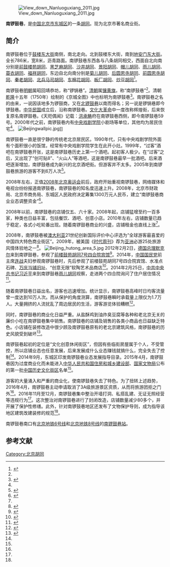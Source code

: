 {{Coord|39.9370872|116.403148|type:landmark_region:CN-11_source:GoogleMaps|display=title}}
[[File:View_down_Nanluoguxiang_2011.jpg|thumb]]

'''南锣鼓巷'''，是[[中国|中国]][[北京市|北京市]][[东城区_(北京市)|东城区]]的一条[[胡同|胡同]]。现为北京市著名商业街。

==简介==
南锣鼓巷位于[[鼓楼东大街|鼓楼东大街]]南侧，南北走向。北到鼓楼东大街，南到[[地安门东大街|地安门东大街]]。全长786米，宽8米，沥青路面。南锣鼓巷东西各与八条胡同相交，西面自北向南分别是[[前鼓楼苑胡同|前鼓楼苑胡同]]、[[黑芝麻胡同|黑芝麻胡同]]、[[沙井胡同|沙井胡同]]、[[景阳胡同|景阳胡同]]、[[帽儿胡同|帽儿胡同]]、[[雨儿胡同|雨儿胡同]]、[[蓑衣胡同|蓑衣胡同]]、[[福祥胡同|福祥胡同]]，东边自北向南分别是[[菊儿胡同|菊儿胡同]]、[[后圆恩寺胡同|后圆恩寺胡同]]、[[前圆恩寺胡同|前圆恩寺胡同]]、[[秦老胡同|秦老胡同]]、[[北兵马司胡同|北兵马司胡同]]、[[东棉花胡同|东棉花胡同]]、[[板厂胡同|板厂胡同]]、[[炒豆胡同|炒豆胡同]]<ref name=dhly>{{Cite web |url = http://www.bjdclib.com/subdb/laneculture/lane/200906/t20090609_1522.html |title = 南锣鼓巷 |author =  |date = 2009-06-09 |publisher = 东华流韵 |language =  |accessdate =  |quote =  |archive-date = 2017-03-03 |archive-url = https://web.archive.org/web/20170303050523/http://www.bjdclib.com/subdb/laneculture/lane/200906/t20090609_1522.html |dead-url = no }}</ref>。

南锣鼓巷[[明朝|明朝]]属昭回靖恭坊，称“锣锅巷”。[[清朝|清朝]]属[[镶黄旗|镶黄旗]]，称“南锣鼓巷”<ref name=dhly/>。清朝[[乾隆|乾隆]]十五年（1750年）绘制的《京城全图》中也标明为南锣鼓巷<ref>{{Cite web|url =http://www.bj.xinhuanet.com/bjpd_sdwm/2006-08/15/content_7781820.htm|title =南锣鼓巷|author =|date =2006-08-15|publisher =新华网|language =|accessdate =|quote =|deadurl =yes|archiveurl =https://web.archive.org/web/20110529082535/http://www.bj.xinhuanet.com/bjpd_sdwm/2006-08/15/content_7781820.htm|archivedate =2011-05-29}}</ref>。南锣鼓巷之名的由来，一说因该地多为锣鼓商，又在[[北锣鼓巷|北锣鼓巷]]以南而得名；另一说是锣锅巷即今锣鼓巷。[[中华民国|中华民国]]成立后，沿称南锣鼓巷。[[文化大革命|文化大革命]]中一度改称辉煌街，后来恢复原名南锣鼓巷。《天咫偶闻》记载：[[洪承畴|洪承畴]]府在南锣鼓巷西侧，即今南锣鼓巷59号。2000年代之前，南锣鼓巷内有[[中央戏剧学院|中央戏剧学院]]小剧场等单位，其他均为居民住宅<ref name=dhly/>。
[[File:Beijingwallpic.jpg|thumb]]]]

南锣鼓巷一直是很宁静的传统老北京居民区。1990年代，只有中央戏剧学院外面有个面积很小的饭馆，经常有中央戏剧学院学生在此开小灶。1999年，“过客”酒吧在南锣鼓巷开张，这是南锣鼓巷历史上第一个酒吧。起初客人极少。在“过客”之后，又出现了“创可贴8”、“火山人”等酒吧，这是南锣鼓巷最早一批酒吧。后来酒吧逐渐增加，南锣鼓巷成为新兴的北京酒吧街。但游客并不太多。2005年到南锣鼓巷旅游的游客不到6万人次<ref name=luoxuan>{{Cite web  |url =http://news.163.com/15/1007/14/B5B4JKIG00014Q4P.html  |title =南锣鼓巷仅12家店带京味儿 曾落选历史文化街区  |author =  |date =2015-10-07  |publisher =网易  |language =  |accessdate =  |quote =  |archive-url =https://web.archive.org/web/20170303122706/http://news.163.com/15/1007/14/B5B4JKIG00014Q4P.html  |archive-date =2017-03-03  |dead-url =yes  }}</ref>。

2008年左右，正值[[2008年北京奥运会|2008年北京奥运会]]前后，政府开始重视南锣鼓巷，网络媒体和电视台纷纷报道南锣鼓巷，南锣鼓巷的知名度迅速上升。2008年，北京市财政局、北京市商务局、东城区人民政府决定筹集1300万元人民币，建立“南锣鼓巷商业业态调整资金”<ref name=changjuan>{{Cite web |url = http://finance.sina.com.cn/roll/20091203/18017053120.shtml |title = 南锣鼓巷：连接古今的立体长卷 |author =  |date = 2009-12-03 |publisher = 新浪 |language =  |accessdate =  |quote =  |archive-date = 2017-03-03 |archive-url = https://web.archive.org/web/20170303050248/http://finance.sina.com.cn/roll/20091203/18017053120.shtml |dead-url = no }}</ref>。

2008年以前，南锣鼓巷的店铺仅五、六十家。2008年起，店铺猛增至约一百多家，种类也日益丰富，包括餐饮、酒吧、创意小店。2010年左右，店铺数量已趋于稳定，各式小吃轮番出现。随着南锣鼓巷商业的兴盛，店铺租金也直线上涨<ref name=luoxuan/>。

2008年，南锣鼓巷被[[澳大利亚|澳大利亚]]21世纪创新国际评价中心评选为“全球游客最喜爱的中国四大特色商业街区”。2009年，被美国《[[时代周刊|时代周刊]]》荐为[[亚洲|亚洲]]必游25处旅游风情体验地之一<ref>{{Cite web |url = http://news.163.com/16/1208/14/C7P7J85J00014AED.html |title = 南锣鼓巷店铺年底前减至154家 |author =  |date = 2016-12-08 |publisher = 网易 |language =  |accessdate =  |quote =  |archive-date = 2017-03-03 |archive-url = https://web.archive.org/web/20170303044342/http://news.163.com/16/1208/14/C7P7J85J00014AED.html |dead-url = no }}</ref>。
[[File:Beijing_hutong_area_5.jpg|thumb]]
2012年2月2日，[[德国总理|德国总理]][[安格拉·默克尔|默克尔]]来到南锣鼓巷，参观了[[东城区前鼓楼苑胡同7、9号四合院|前楼鼓苑胡同7号四合院宾馆]]<ref>{{Cite web |url = http://news.163.com/12/0203/01/7PA6M61R00014AED.html |title = 默克尔逛南锣鼓巷 |author =  |date = 2012-02-03 |publisher = 网易 |language =  |accessdate =  |quote =  |archive-url = https://web.archive.org/web/20170303122914/http://news.163.com/12/0203/01/7PA6M61R00014AED.html |archive-date = 2017-03-03 |dead-url = yes }}</ref>。2014年，[[中国国民党|中国国民党]]前主席[[连战|连战]]夫妇参观南锣鼓巷时，先后参观了前楼鼓苑胡同7号四合院宾馆、水准点石碑、[[万庆当铺旧址|万庆当铺旧址]]、“创意无限”软陶艺术品商店<ref>{{Cite web |url = http://news.sohu.com/20140228/n395790138.shtml |title = 连战夫妇逛南锣鼓巷 参观三进四合院和当铺旧址 |author =  |date = 2014-02-28 |publisher = 搜狐 |language =  |accessdate =  |quote =  |archive-date = 2017-03-03 |archive-url = https://web.archive.org/web/20170303045312/http://news.sohu.com/20140228/n395790138.shtml |dead-url = no }}</ref>。2014年2月25日，[[中国共产党中央委员会总书记|中共中央总书记]][[习近平|习近平]]来到南锣鼓巷[[雨儿胡同|雨儿胡同]]视察，走进两个四合院询问了住户居住情况<ref>{{Cite web  |url =http://politics.people.com.cn/n/2014/0225/c70731-24459663.html  |title =习近平现身南锣鼓巷 进入四合院了解居民情况  |author =  |date =2014-02-25  |publisher =人民网  |language =  |accessdate =  |quote =  |archive-date =2017-03-03  |archive-url =https://web.archive.org/web/20170303044833/http://politics.people.com.cn/n/2014/0225/c70731-24459663.html  |dead-url =no  }}</ref>。

随着南锣鼓巷日益出名，游客也迅速增加。统计显示，南锣鼓巷高峰时日均客流量曾一度达到10万人次。而从保护的角度测算，南锣鼓巷瞬时承载量上限仅为1.7万人。大量拥挤的人流扰乱了周边居民的生活，游客游览体验糟糕<ref name=zgw>{{Cite web|url =http://jiangsu.china.com.cn/html/2017/kuaixun_0301/9571115.html|title =北京观察：南锣鼓巷是怎么“减肥”的？|author =|date =2017-03-01|publisher =中国网|language =|accessdate =|quote =|deadurl =yes|archiveurl =https://web.archive.org/web/20170303122548/http://jiangsu.china.com.cn/html/2017/kuaixun_0301/9571115.html|archivedate =2017-03-03}}</ref>。

同时，南锣鼓巷的商业化日益严重。从盐酥鸡到油炸臭豆腐等各种和老北京无关的廉价小吃在南锣鼓巷集中销售。南锣鼓巷的店铺及销售的各类小商品也日益缺乏特色。小店铺在装修改造中很少顾及南锣鼓巷原有的老北京建筑风格，南锣鼓巷的历史风貌受到破坏<ref name=zhengdun>{{Cite web |url = http://help.3g.163.com/16/1117/01/C61O161L00964LDC.html |title = 南锣鼓巷封路整顿到12月中，只留正牌京味文化 |author =  |date = 2016-11-17 |publisher = 网易 |language =  |accessdate =  |quote =  |archive-date = 2017-03-03 |archive-url = https://web.archive.org/web/20170303045847/http://help.3g.163.com/16/1117/01/C61O161L00964LDC.html |dead-url = no }}</ref>。

南锣鼓巷起初的定位是“文化创意休闲街区”，但因有些临街房屋属于个人，不受管控，所以店铺业态也任意发展，后来发展成什么业态赚钱就搞什么，完全失去了控制<ref name=luoxuan/>。2014年9月，东城区印发南锣鼓巷业态发展指导目录。2015年4月，南锣鼓巷因为过度商业化而未能进入[[中华人民共和国住房和城乡建设部|中华人民共和国住房和城乡建设部]]、[[国家文物局|国家文物局]]公布的第一批[[中国历史文化街区|中国历史文化街区]]名单<ref name=luoxuan/>。

游客的大量涌入和严重的商业化，使南锣鼓巷失去了特色。为了扭转上述趋势，2016年4月，南锣鼓巷主动申请取消了3A级旅游景区资质，从而将旅游团拒之门外<ref name=zgw/>。2016年11月至12月，南锣鼓巷集中整治开墙打洞、私搭乱建、无证无照经营等违规行为<ref name=zhengdun/>。这次整治对南锣鼓巷进行了封闭改造，店铺数量减少80多个，并开展了保护性修缮。此外，针对南锣鼓巷地区还发布了文物保护导则，成为指导该地区建筑改建装修的规范<ref name=zgw/>。

南锣鼓巷南口有[[北京地铁6号线|北京地铁6号线]]和[[北京地铁8号线|北京地铁8号线]]的[[南锣鼓巷站|南锣鼓巷站]]。

== 参考文献 ==
{{Commonscat|Nanluogu Xiang}}
{{Reflist}}

[[Category:北京胡同|Category:北京胡同]]